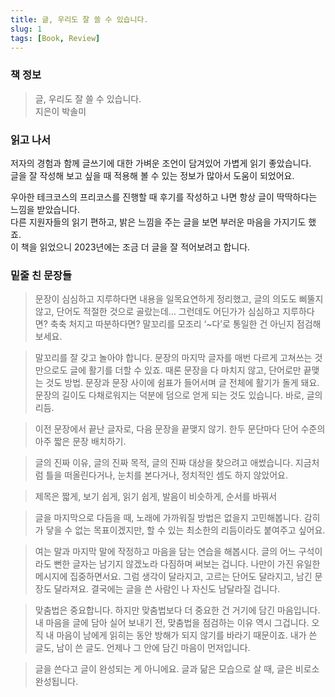 ```yaml
---
title: 글, 우리도 잘 쓸 수 있습니다.
slug: 1
tags: [Book, Review]
---
```


### 책 정보

> 글, 우리도 잘 쓸 수 있습니다.  
> 지은이 박솔미 
>

### 읽고 나서

저자의 경험과 함께 글쓰기에 대한 가벼운 조언이 담겨있어 가볍게 읽기 좋았습니다.  
글을 잘 작성해 보고 싶을 때 적용해 볼 수 있는 정보가 많아서 도움이 되었어요.  

우아한 테크코스의 프리코스를 진행할 때 후기를 작성하고 나면 항상 글이 딱딱하다는 느낌을 받았습니다.  
다른 지원자들의 읽기 편하고, 밝은 느낌을 주는 글을 보면 부러운 마음을 가지기도 했죠.  
이 책을 읽었으니 2023년에는 조금 더 글을 잘 적어보려고 합니다.

### 밑줄 친 문장들

> 문장이 심심하고 지루하다면
내용을 일목요연하게 정리했고, 글의 의도도 삐뚤지 않고, 단어도 적절한 것으로 골랐는데… 그런데도 어딘가가 심심하고 지루하다면? 축축 처지고 따분하다면? 말꼬리를 모조리 ‘~다’로 통일한 건 아닌지 점검해 보세요.
> 

> 말꼬리를 잘 갖고 놀아야 합니다. 문장의 마지막 글자를 매번 다르게 고쳐쓰는 것만으로도 글에 활기를 더할 수 있죠. 때론 문장을 다 마치지 않고, 단어로만 끝맺는 것도 방법. 문장과 문장 사이에 쉼표가 들어서며 글 전체에 활기가 돌게 돼요. 문장의 길이도 다채로워지는 덕분에 덤으로 얻게 되는 것도 있습니다. 바로, 글의 리듬.
> 

> 이전 문장에서 끝난 글자로, 다음 문장을 끝맺지 않기. 한두 문단마다 단어 수준의 아주 짧은 문장 배치하기.
> 

> 글의 진짜 이유, 글의 진짜 목적, 글의 진짜 대상을 찾으려고 애썼습니다. 지금처럼 틀을 떠올린다거나, 눈치를 본다거나, 정치적인 셈도 하지 않았어요.
> 

> 제목은 짧게, 보기 쉽게, 읽기 쉽게, 발음이 비슷하게, 순서를 바꿔서
> 

> 글을 마지막으로 다듬을 때, 노래에 가까워질 방법은 없을지 고민해봅니다. 감히 가 닿을 수 없는 목표이겠지만, 할 수 있는 최소한의 리듬이라도 붙여주고 싶어요.
> 

> 여는 말과 마지막 말에 작정하고 마음을 담는 연습을 해봅시다. 글의 어느 구석이라도 뻔한 글자는 남기지 않겠노라 다짐하며 써보는 겁니다. 나만이 가진 유일한 메시지에 집중하면서요. 그럼 생각이 달라지고, 고르는 단어도 달라지고, 남긴 문장도 달라져요. 결국에는 글을 쓴 사람인 나 자신도 남달라질 겁니다.
> 

> 맞춤법은 중요합니다. 하지만 맞춤법보다 더 중요한 건 거기에 담긴 마음입니다. 내 마음을 글에 담아 실어 보내기 전, 맞춤법을 점검하는 이유 역시 그겁니다. 오직 내 마음이 남에게 읽히는 동안 방해가 되지 않기를 바라기 때문이죠. 내가 쓴 글도, 남이 쓴 글도. 언제나 그 안에 담긴 마음이 먼저입니다.
> 

> 글을 쓴다고 글이 완성되는 게 아니에요. 글과 닮은 모습으로 살 때, 글은 비로소 완성됩니다.
> 
